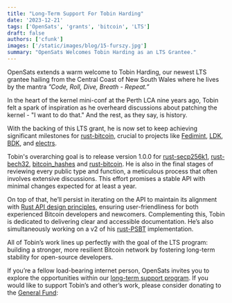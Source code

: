 ```yaml
---
title: "Long-Term Support For Tobin Harding"
date: '2023-12-21'
tags: ['OpenSats', 'grants', 'bitcoin', 'LTS']
draft: false
authors: ['cfunk']
images: ['/static/images/blog/15-furszy.jpg']
summary: "OpenSats Welcomes Tobin Harding as an LTS Grantee."
---
```


OpenSats extends a warm welcome to Tobin Harding, our newest LTS grantee hailing
from the Central Coast of New South Wales where he lives by the mantra
*”Code, Roll, Dive, Breath - Repeat.”*

In the heart of the kernel mini-conf at the Perth LCA nine years ago, Tobin felt
a spark of inspiration as he overheard discussions about patching the kernel -
"I want to do that." And the rest, as they say, is history.

With the backing of this LTS grant, he is now set to keep achieving significant
milestones for [rust-bitcoin](https://github.com/rust-bitcoin), crucial to
projects like [Fedimint](https://github.com/fedimint/fedimint),
[LDK](https://github.com/lightningdevkit/ldk-sample),
[BDK](https://github.com/bitcoindevkit/bdk), and
[electrs](https://github.com/romanz/electrs).

Tobin's overarching goal is to release version 1.0.0 for
[rust-secp256k1](https://github.com/rust-bitcoin/rust-secp256k1),
[rust-bech32](https://github.com/rust-bitcoin/rust-bech32),
[bitcoin_hashes](https://github.com/rust-bitcoin/bitcoin_hashes) and
[rust-bitcoin](https://github.com/rust-bitcoin). He is also in the final stages
of reviewing every public type and function, a meticulous process that often
involves extensive discussions. This effort promises a stable API with minimal
changes expected for at least a year.

On top of that, he’ll persist in iterating on the API to maintain its alignment
with [Rust API design principles](https://github.com/rust-lang/api-guidelines),
ensuring user-friendliness for both experienced Bitcoin developers and
newcomers. Complementing this, Tobin is dedicated to delivering clear and
accessible documentation. He’s also simultaneously working on a v2 of his
[rust-PSBT](https://github.com/tcharding/rust-psbt) implementation.

All of Tobin’s work lines up perfectly with the goal of the LTS program:
building a stronger, more resilient Bitcoin network by fostering long-term
stability for open-source developers.

If you’re a fellow load-bearing internet person, OpenSats invites you to explore
the opportunities within our [long-term support program](/tags/lts). If you
would like to support Tobin’s and other’s work, please consider donating to the
[General Fund](/projects/general_fund):

<center>
    <DonateToGeneralFundButton/>
</center>
